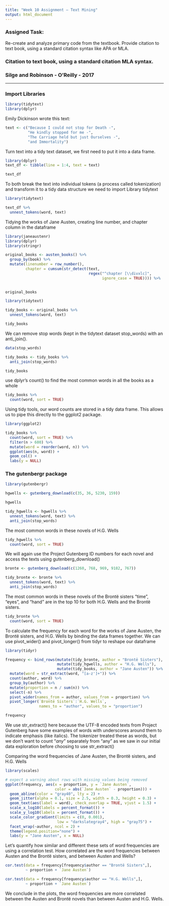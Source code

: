 ```yaml
---
title: "Week 10 Assignment – Text Mining"
output: html_document
---
```



### Assigned Task:

Re-create and analyze primary code from the textbook.
Provide citation to text book, using a standard citation syntax like APA or MLA.


### Citation to text book, using a standard citation MLA syntax.

### Silge and Robinson - O'Reilly - 2017

---

### Import Libraries

```r
library(tidytext)
library(dplyr)
```

Emily Dickinson wrote this text:

```r
text <- c("Because I could not stop for Death -",
          "He kindly stopped for me -",
          "The Carriage held but just Ourselves -",
          "and Immortality")
```

Turn text into a tidy text dataset, we first need to put it into a data frame.
```r
library(dplyr)
text_df <- tibble(line = 1:4, text = text)

text_df
```

To both break the text into individual tokens (a process called tokenization) and 
transform it to a tidy data structure we need to import Library tidytext 

```r
library(tidytext)

text_df %>%
  unnest_tokens(word, text)
```
Tidying the works of Jane Austen, creating line number, and chapter column 
in the dataframe
```r
library(janeaustenr)
library(dplyr)
library(stringr)

original_books <- austen_books() %>%
  group_by(book) %>%
  mutate(linenumber = row_number(),
         chapter = cumsum(str_detect(text, 
                                     regex("^chapter [\\divxlc]",
                                           ignore_case = TRUE)))) %>%  ungroup()
 

original_books
```

```r
library(tidytext)

tidy_books <- original_books %>%
  unnest_tokens(word, text)

tidy_books
```
We can remove stop words (kept in the tidytext dataset stop_words) with an anti_join().
```r
data(stop_words)

tidy_books <- tidy_books %>%
  anti_join(stop_words)

tidy_books

```
use dplyr’s count() to find the most common words in all the books as a whole
```r
tidy_books %>%
  count(word, sort = TRUE) 
```

Using tidy tools, our word counts are stored in a tidy data frame. 
This allows us to pipe this directly to the ggplot2 package.

```r
library(ggplot2)

tidy_books %>%
  count(word, sort = TRUE) %>%
  filter(n > 600) %>%
  mutate(word = reorder(word, n)) %>%
  ggplot(aes(n, word)) +
  geom_col() +
  labs(y = NULL)
```
### The gutenbergr package
```r
library(gutenbergr)

hgwells <- gutenberg_download(c(35, 36, 5230, 159))

hgwells
```

```r
tidy_hgwells <- hgwells %>%
  unnest_tokens(word, text) %>%
  anti_join(stop_words)
```

The most common words in these novels of H.G. Wells

```r
tidy_hgwells %>%
  count(word, sort = TRUE)
```
We will again use the Project Gutenberg ID numbers for each novel and access the texts using gutenberg_download()
```r
bronte <- gutenberg_download(c(1260, 768, 969, 9182, 767))
```

```r
tidy_bronte <- bronte %>%
  unnest_tokens(word, text) %>%
  anti_join(stop_words)
```
The most common words in these novels of the Brontë sisters
 “time”, “eyes”, and “hand” are in the top 10 for both H.G. Wells and the Brontë sisters.
```r
tidy_bronte %>%
  count(word, sort = TRUE)

```
To calculate the frequency for each word for the works of Jane Austen, the Brontë sisters, and H.G. Wells by binding the data frames together. We can use pivot_wider() and pivot_longer() from tidyr to reshape our dataframe 
```r
library(tidyr)

frequency <- bind_rows(mutate(tidy_bronte, author = "Brontë Sisters"),
                       mutate(tidy_hgwells, author = "H.G. Wells"), 
                       mutate(tidy_books, author = "Jane Austen")) %>% 
  mutate(word = str_extract(word, "[a-z']+")) %>%
  count(author, word) %>%
  group_by(author) %>%
  mutate(proportion = n / sum(n)) %>% 
  select(-n) %>% 
  pivot_wider(names_from = author, values_from = proportion) %>%
  pivot_longer(`Brontë Sisters`:`H.G. Wells`,
               names_to = "author", values_to = "proportion")

frequency

```

We use str_extract() here because the UTF-8 encoded texts from Project Gutenberg have some examples of words with underscores around them to indicate emphasis (like italics). The tokenizer treated these as words, but we don’t want to count “_any_” separately from “any” as we saw in our initial data exploration before choosing to use str_extract()


Comparing the word frequencies of Jane Austen, the Brontë sisters, and H.G. Wells
```r
library(scales)

# expect a warning about rows with missing values being removed
ggplot(frequency, aes(x = proportion, y = `Jane Austen`, 
                      color = abs(`Jane Austen` - proportion))) +
  geom_abline(color = "gray40", lty = 2) +
  geom_jitter(alpha = 0.1, size = 2.5, width = 0.3, height = 0.3) +
  geom_text(aes(label = word), check_overlap = TRUE, vjust = 1.5) +
  scale_x_log10(labels = percent_format()) +
  scale_y_log10(labels = percent_format()) +
  scale_color_gradient(limits = c(0, 0.001), 
                       low = "darkslategray4", high = "gray75") +
  facet_wrap(~author, ncol = 2) +
  theme(legend.position="none") +
  labs(y = "Jane Austen", x = NULL)
```

Let’s quantify how similar and different these sets of word frequencies are using a correlation test. How correlated are the word frequencies between Austen and the Brontë sisters, and between Austen and Wells?

```r
cor.test(data = frequency[frequency$author == "Brontë Sisters",],
         ~ proportion + `Jane Austen`)
```

```r
cor.test(data = frequency[frequency$author == "H.G. Wells",], 
         ~ proportion + `Jane Austen`)
```
We conclude in the plots, the word frequencies are more correlated between the Austen and Brontë novels than between Austen and H.G. Wells.
